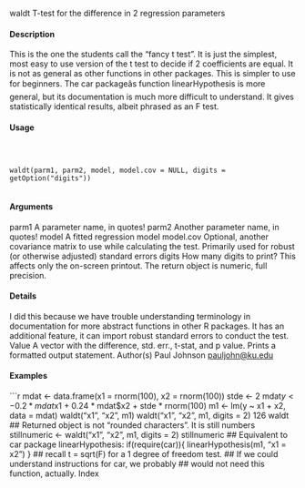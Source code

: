
waldt T-test for the difference in 2 regression parameters

#### Description

This is the one the students call the "fancy t test". It is just the simplest, most easy to use version
of the t test to decide if 2 coefficients are equal. It is not as general as other functions in other
packages. This is simpler to use for beginners. The car packageâs function linearHypothesis
is more general, but its documentation is much more difficult to understand. It gives statistically
identical results, albeit phrased as an F test.

#### Usage
<pre><code>


waldt(parm1, parm2, model, model.cov = NULL, digits = getOption("digits"))

</code></pre>
#### Arguments

parm1 A parameter name, in quotes!
parm2 Another parameter name, in quotes!
model A fitted regression model
model.cov Optional, another covariance matrix to use while calculating the test. Primarily
used for robust (or otherwise adjusted) standard errors
digits How many digits to print? This affects only the on-screen printout. The return
object is numeric, full precision.

#### Details

I did this because we have trouble understanding terminology in documentation for more abstract
functions in other R packages.
It has an additional feature, it can import robust standard errors to conduct the test.
Value
A vector with the difference, std. err., t-stat, and p value. Prints a formatted output statement.
Author(s)
Paul Johnson <pauljohn@ku.edu>

#### Examples
```r


mdat <- data.frame(x1 = rnorm(100), x2 = rnorm(100))
stde <- 2
mdat$y <- 0.2 * mdat$x1 + 0.24 * mdat$x2 + stde * rnorm(100)
m1 <- lm(y ~ x1 + x2, data = mdat)
waldt("x1", "x2", m1)
waldt("x1", "x2", m1, digits = 2)
126 waldt
## Returned object is not "rounded characters". It is still numbers
stillnumeric <- waldt("x1", "x2", m1, digits = 2)
stillnumeric
## Equivalent to car package linearHypothesis:
if(require(car)){
linearHypothesis(m1, "x1 = x2")
}
## recall t = sqrt(F) for a 1 degree of freedom test.
## If we could understand instructions for car, we probably
## would not need this function, actually.
Index
